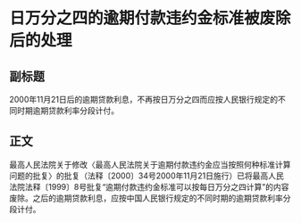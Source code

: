 # 日万分之四的逾期付款违约金标准被废除后的处理
## 副标题
2000年11月21日后的逾期贷款利息，不再按日万分之四而应按人民银行规定的不同时期逾期贷款利率分段计付。
## 正文
最高人民法院关于修改〈最高人民法院关于逾期付款违约金应当按照何种标准计算问题的批复〉的批复（法释〔2000〕34号2000年11月21日施行）已将最高人民法院法释〔1999〕8号批复“逾期付款违约金标准可以按每日万分之四计算”的内容废除。之后的逾期贷款利息，应按中国人民银行规定的不同时期的逾期贷款利率分段计付。
